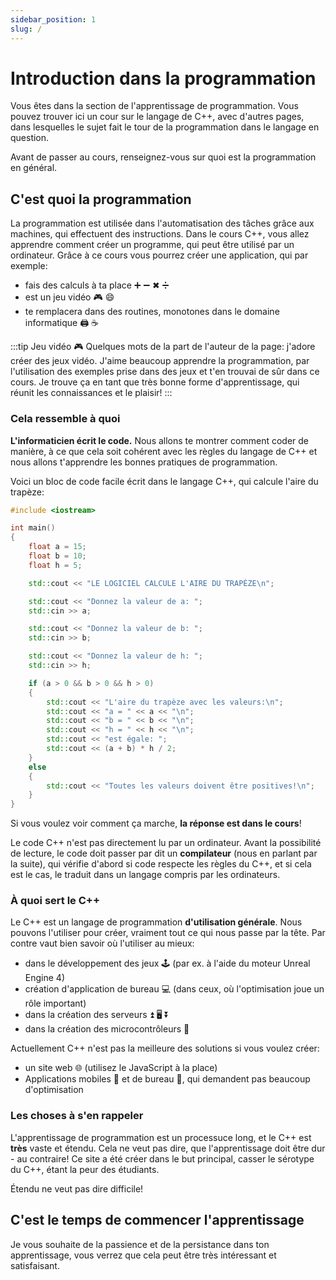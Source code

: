 ---
sidebar_position: 1
slug: /
---

# Introduction dans la programmation


Vous êtes dans la section de l'apprentissage de programmation. Vous pouvez trouver ici un cour sur le langage de C++, avec d'autres pages, dans lesquelles le sujet fait le tour de la programmation dans le langage en question.

Avant de passer au cours, renseignez-vous sur quoi est la programmation en général.

## C'est quoi la programmation

La programmation est utilisée dans l'automatisation des tâches grâce aux machines, qui effectuent des instructions. 
Dans le cours C++, vous allez apprendre comment créer un programme, qui peut être utilisé par un ordinateur.
Grâce à ce cours vous pourrez créer une application, qui par exemple:

- fais des calculs à ta place ➕ ➖ ✖ ➗
- est un jeu vidéo 🎮 😄
- te remplacera dans des routines, monotones dans le domaine informatique 🖨 ☕

:::tip Jeu vidéo 🎮
Quelques mots de la part de l'auteur de la page: j'adore créer des jeux vidéo. J'aime beaucoup apprendre la programmation, par l'utilisation des exemples prise dans des jeux et t'en trouvai de sûr dans ce cours. Je trouve ça en tant que très bonne forme d'apprentissage, qui réunit les connaissances et le plaisir!
:::

### Cela ressemble à quoi

**L'informaticien écrit le code.** Nous allons te montrer comment coder de manière, à ce que cela soit cohérent avec les règles du langage de C++ et nous allons t'apprendre les bonnes pratiques de programmation.

Voici un bloc de code facile écrit dans le langage C++, qui calcule l'aire du trapèze:

<CustomCodeBlock maxLines={15} resizable>

```cpp title="main.cpp" showLineNumbers
#include <iostream>

int main()
{
	float a = 15;
	float b = 10;
	float h = 5;

	std::cout << "LE LOGICIEL CALCULE L'AIRE DU TRAPÈZE\n";

	std::cout << "Donnez la valeur de a: ";
	std::cin >> a;

	std::cout << "Donnez la valeur de b: ";
	std::cin >> b;

	std::cout << "Donnez la valeur de h: ";
	std::cin >> h;

	if (a > 0 && b > 0 && h > 0)
	{
		std::cout << "L'aire du trapèze avec les valeurs:\n";
		std::cout << "a = " << a << "\n";
		std::cout << "b = " << b << "\n";
		std::cout << "h = " << h << "\n";
		std::cout << "est égale: ";
		std::cout << (a + b) * h / 2;
	}
	else
	{
		std::cout << "Toutes les valeurs doivent être positives!\n";
	}
}
```

</CustomCodeBlock>

Si vous voulez voir comment ça marche, **la réponse est dans le cours**!

Le code C++ n'est pas directement lu par un ordinateur. Avant la possibilité de lecture, le code doit passer par dit un **compilateur** (nous en parlant par la suite), qui vérifie d'abord si code respecte les règles du C++, et si cela est le cas, le traduit dans un langage compris par les ordinateurs.

### À quoi sert le C++

Le C++ est un langage de programmation **d'utilisation générale**. Nous pouvons l'utiliser pour créer, vraiment tout ce qui nous passe par la tête. Par contre vaut bien savoir où l'utiliser au mieux:

- dans le développement des jeux 🕹 (par ex. à l'aide du moteur Unreal Engine 4)
- création d'application de bureau 💻 (dans ceux, où l'optimisation joue un rôle important)
- dans la création des serveurs ⏫ 🖥 ⏬
- dans la création des microcontrôleurs 🤖

Actuellement C++ n'est pas la meilleure des solutions si vous voulez créer:

- un site web 🌐 (utilisez le JavaScript à la place)
- Applications mobiles 📱 et de bureau 🏢, qui demandent pas beaucoup d'optimisation

### Les choses à s'en rappeler

L'apprentissage de programmation est un processuce long, et le C++ est **très** vaste et étendu. Cela ne veut pas dire, que l'apprentissage doit être dur -
au contraire! Ce site a été créer dans le but principal, casser le sérotype du C++, étant la peur des étudiants.

Étendu ne veut pas dire difficile!

## C'est le temps de commencer l'apprentissage

Je vous souhaite de la passience et de la persistance dans ton apprentissage, vous verrez que cela peut être très intéressant et satisfaisant.
